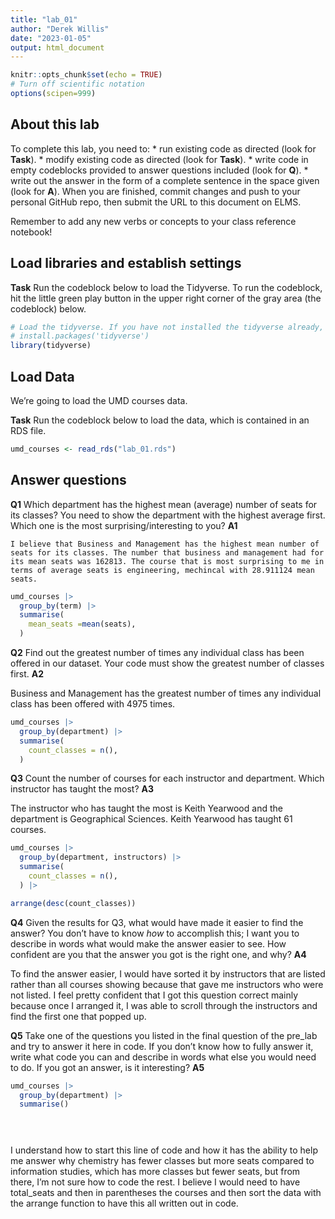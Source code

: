 ```yaml
---
title: "lab_01"
author: "Derek Willis"
date: "2023-01-05"
output: html_document
---
```


```r
knitr::opts_chunk$set(echo = TRUE)
# Turn off scientific notation
options(scipen=999)
```

## About this lab

To complete this lab, you need to: \* run existing code as directed (look for **Task**). \* modify existing code as directed (look for **Task**). \* write code in empty codeblocks provided to answer questions included (look for **Q**). \* write out the answer in the form of a complete sentence in the space given (look for **A**). When you are finished, commit changes and push to your personal GitHub repo, then submit the URL to this document on ELMS.

Remember to add any new verbs or concepts to your class reference notebook!

## Load libraries and establish settings

**Task** Run the codeblock below to load the Tidyverse. To run the codeblock, hit the little green play button in the upper right corner of the gray area (the codeblock) below.

```r
# Load the tidyverse. If you have not installed the tidyverse already, remove the # from the next line and run it first.  
# install.packages('tidyverse')
library(tidyverse)
```

## Load Data

We're going to load the UMD courses data.

**Task** Run the codeblock below to load the data, which is contained in an RDS file.

```r
umd_courses <- read_rds("lab_01.rds")
```

## Answer questions

**Q1** Which department has the highest mean (average) number of seats for its classes? You need to show the department with the highest average first. Which one is the most surprising/interesting to you? **A1**

`I believe that Business and Management has the highest mean number of seats for its classes. The number that business and management had for its mean seats was 162813. The course that is most surprising to me in terms of average seats is engineering, mechincal with 28.911124 mean seats.`

```r
umd_courses |>
  group_by(term) |>
  summarise(
    mean_seats =mean(seats),
  )

```

**Q2** Find out the greatest number of times any individual class has been offered in our dataset. Your code must show the greatest number of classes first. **A2**

Business and Management has the greatest number of times any individual class has been offered with 4975 times.

```r
umd_courses |>
  group_by(department) |>
  summarise(
    count_classes = n(),
  )
```

**Q3** Count the number of courses for each instructor and department. Which instructor has taught the most? **A3**

The instructor who has taught the most is Keith Yearwood and the department is Geographical Sciences. Keith Yearwood has taught 61 courses.

```r
umd_courses |>
  group_by(department, instructors) |>
  summarise(
    count_classes = n(),
  ) |>

arrange(desc(count_classes))

```

**Q4** Given the results for Q3, what would have made it easier to find the answer? You don't have to know *how* to accomplish this; I want you to describe in words what would make the answer easier to see. How confident are you that the answer you got is the right one, and why? **A4**

To find the answer easier, I would have sorted it by instructors that are listed rather than all courses showing because that gave me instructors who were not listed. I feel pretty confident that I got this question correct mainly because once I arranged it, I was able to scroll through the instructors and find the first one that popped up.

**Q5** Take one of the questions you listed in the final question of the pre_lab and try to answer it here in code. If you don't know how to fully answer it, write what code you can and describe in words what else you would need to do. If you got an answer, is it interesting? **A5**

```r
umd_courses |>
  group_by(department) |>
  summarise()


    
```

I understand how to start this line of code and how it has the ability to help me answer why chemistry has fewer classes but more seats compared to information studies, which has more classes but fewer seats, but from there, I'm not sure how to code the rest. I believe I would need to have total_seats and then in parentheses the courses and then sort the data with the arrange function to have this all written out in code.

